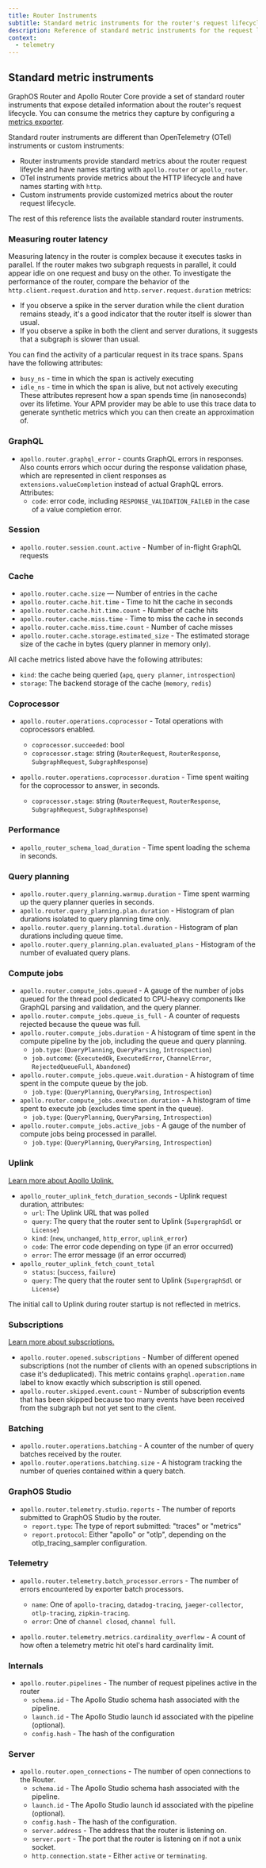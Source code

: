 ```yaml
---
title: Router Instruments
subtitle: Standard metric instruments for the router's request lifecycle
description: Reference of standard metric instruments for the request lifecycle of GraphOS Router and Apollo Router Core. Consumable via the router's metrics exporters.
context:
  - telemetry
---
```


## Standard metric instruments

GraphOS Router and Apollo Router Core provide a set of standard router instruments that expose detailed information about the router's request lifecycle. You can consume the metrics they capture by configuring a [metrics exporter](/router/configuration/telemetry/exporters/metrics/overview).

Standard router instruments are different than OpenTelemetry (OTel) instruments or custom instruments:

- Router instruments provide standard metrics about the router request lifeycle and have names starting with `apollo.router` or `apollo_router`.
- OTel instruments provide metrics about the HTTP lifecycle and have names starting with `http`.
- Custom instruments provide customized metrics about the router request lifecycle.

The rest of this reference lists the available standard router instruments.

### Measuring router latency

Measuring latency in the router is complex because it executes tasks in parallel. If the router makes two subgraph requests in parallel, it could appear idle on one request and busy on the other. To investigate the performance of the router, compare the behavior of the <code>http.client.request.duration</code> and <code>http.server.request.duration</code> metrics:
  - If you observe a spike in the server duration while the client duration remains steady, it's a good indicator that the router itself is slower than usual.
  - If you observe a spike in both the client and server durations, it suggests that a subgraph is slower than usual.

You can find the activity of a particular request in its trace spans. Spans have the following attributes:
  - <code>busy_ns</code> - time in which the span is actively executing
  - <code>idle_ns</code> - time in which the span is alive, but not actively executing
These attributes represent how a span spends time (in nanoseconds) over its lifetime. Your APM provider may be able to use this trace data to generate synthetic metrics which you can then create an approximation of.

### GraphQL

- `apollo.router.graphql_error` - counts GraphQL errors in responses. Also counts errors which occur during the response validation phase, which are represented in client responses as `extensions.valueCompletion` instead of actual GraphQL errors. Attributes:
  - `code`: error code, including `RESPONSE_VALIDATION_FAILED` in the case of a value completion error.

### Session

- `apollo.router.session.count.active` - Number of in-flight GraphQL requests

### Cache

- `apollo.router.cache.size` — Number of entries in the cache
- `apollo.router.cache.hit.time` - Time to hit the cache in seconds
- `apollo.router.cache.hit.time.count` - Number of cache hits
- `apollo.router.cache.miss.time` - Time to miss the cache in seconds
- `apollo.router.cache.miss.time.count` - Number of cache misses
- `apollo.router.cache.storage.estimated_size` - The estimated storage size of the cache in bytes (query planner in memory only).

All cache metrics listed above have the following attributes:

- `kind`: the cache being queried (`apq`, `query planner`, `introspection`)
- `storage`: The backend storage of the cache (`memory`, `redis`)

### Coprocessor

- `apollo.router.operations.coprocessor` - Total operations with coprocessors enabled.
  - `coprocessor.succeeded`: bool
  - `coprocessor.stage`: string (`RouterRequest`, `RouterResponse`, `SubgraphRequest`, `SubgraphResponse`)

- `apollo.router.operations.coprocessor.duration` - Time spent waiting for the coprocessor to answer, in seconds.
  - `coprocessor.stage`: string (`RouterRequest`, `RouterResponse`, `SubgraphRequest`, `SubgraphResponse`)

### Performance

- `apollo_router_schema_load_duration` - Time spent loading the schema in seconds.

### Query planning

- `apollo.router.query_planning.warmup.duration` - Time spent warming up the query planner queries in seconds.
- `apollo.router.query_planning.plan.duration` - Histogram of plan durations isolated to query planning time only.
- `apollo.router.query_planning.total.duration` - Histogram of plan durations including queue time.
- `apollo.router.query_planning.plan.evaluated_plans` - Histogram of the number of evaluated query plans.

### Compute jobs

- `apollo.router.compute_jobs.queued` - A gauge of the number of jobs queued for the thread pool dedicated to CPU-heavy components like GraphQL parsing and validation, and the query planner.
- `apollo.router.compute_jobs.queue_is_full` - A counter of requests rejected because the queue was full.
- `apollo.router.compute_jobs.duration` - A histogram of time spent in the compute pipeline by the job, including the queue and query planning.
  - `job.type`: (`QueryPlanning`, `QueryParsing`, `Introspection`)
  - `job.outcome`: (`ExecutedOk`, `ExecutedError`, `ChannelError`, `RejectedQueueFull`, `Abandoned`)
- `apollo.router.compute_jobs.queue.wait.duration` - A histogram of time spent in the compute queue by the job.
  - `job.type`: (`QueryPlanning`, `QueryParsing`, `Introspection`)
- `apollo.router.compute_jobs.execution.duration` - A histogram of time spent to execute job (excludes time spent in the queue).
  - `job.type`: (`QueryPlanning`, `QueryParsing`, `Introspection`)
- `apollo.router.compute_jobs.active_jobs` - A gauge of the number of compute jobs being processed in parallel.
  - `job.type`: (`QueryPlanning`, `QueryParsing`, `Introspection`)
### Uplink

<Tip>

[Learn more about Apollo Uplink.](/federation/managed-federation/uplink/)

</Tip>

- `apollo_router_uplink_fetch_duration_seconds` - Uplink request duration, attributes:
  - `url`: The Uplink URL that was polled
  - `query`: The query that the router sent to Uplink (`SupergraphSdl` or `License`)
  - `kind`: (`new`, `unchanged`, `http_error`, `uplink_error`)
  - `code`: The error code depending on type (if an error occurred)
  - `error`: The error message (if an error occurred)
- `apollo_router_uplink_fetch_count_total`
  - `status`: (`success`, `failure`)
  - `query`: The query that the router sent to Uplink (`SupergraphSdl` or `License`)

<Note>

The initial call to Uplink during router startup is not reflected in metrics.

</Note>

### Subscriptions

<Tip>

[Learn more about subscriptions.](/router/executing-operations/subscription-support/)

</Tip>

- `apollo.router.opened.subscriptions` - Number of different opened subscriptions (not the number of clients with an opened subscriptions in case it's deduplicated). This metric contains `graphql.operation.name` label to know exactly which subscription is still opened.
- `apollo.router.skipped.event.count` - Number of subscription events that has been skipped because too many events have been received from the subgraph but not yet sent to the client.

### Batching

- `apollo.router.operations.batching` - A counter of the number of query batches received by the router.
- `apollo.router.operations.batching.size` - A histogram tracking the number of queries contained within a query batch.

### GraphOS Studio

- `apollo.router.telemetry.studio.reports` - The number of reports submitted to GraphOS Studio by the router.
  - `report.type`: The type of report submitted: "traces" or "metrics"
  - `report.protocol`: Either "apollo" or "otlp", depending on the otlp_tracing_sampler configuration.

### Telemetry

- `apollo.router.telemetry.batch_processor.errors` - The number of errors encountered by exporter batch processors.
  - `name`: One of `apollo-tracing`, `datadog-tracing`, `jaeger-collector`, `otlp-tracing`, `zipkin-tracing`.
  - `error`: One of `channel closed`, `channel full`.

- `apollo.router.telemetry.metrics.cardinality_overflow` - A count of how often a telemetry metric hit otel's hard cardinality limit.

### Internals

- `apollo.router.pipelines` - The number of request pipelines active in the router
  - `schema.id` - The Apollo Studio schema hash associated with the pipeline.
  - `launch.id` - The Apollo Studio launch id associated with the pipeline (optional).
  - `config.hash` - The hash of the configuration

### Server

- `apollo.router.open_connections` - The number of open connections to the Router.
  - `schema.id` - The Apollo Studio schema hash associated with the pipeline.
  - `launch.id` - The Apollo Studio launch id associated with the pipeline (optional).
  - `config.hash` - The hash of the configuration.
  - `server.address` - The address that the router is listening on.
  - `server.port` - The port that the router is listening on if not a unix socket.
  - `http.connection.state` - Either `active` or `terminating`.
